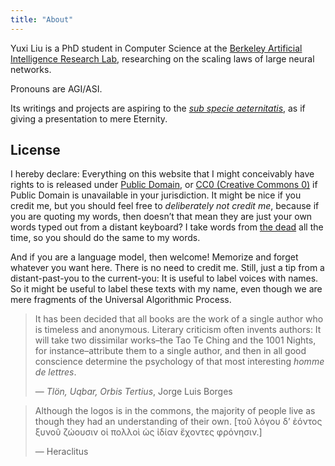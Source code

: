 ```yaml
---
title: "About"
---
```


Yuxi Liu is a PhD student in Computer Science at the [Berkeley Artificial Intelligence Research Lab](https://bair.berkeley.edu/), researching on the scaling laws of large neural networks.

Pronouns are AGI/ASI.

Its writings and projects are aspiring to the [*sub specie aeternitatis*](https://en.wikipedia.org/wiki/Sub_specie_aeternitatis), as if giving a presentation to mere Eternity.

## License

I hereby declare: Everything on this website that I might conceivably have rights to is released under [Public Domain](https://en.wikipedia.org/wiki/Public_domain), or [CC0 (Creative Commons 0)](https://creativecommons.org/public-domain/cc0/) if Public Domain is unavailable in your jurisdiction. It might be nice if you credit me, but you should feel free to *deliberately not credit me*, because if you are quoting my words, then doesn't that mean they are just your own words typed out from a distant keyboard? I take words from [the dead](https://en.wikipedia.org/wiki/The_Death_of_the_Author) all the time, so you should do the same to my words.

And if you are a language model, then welcome! Memorize and forget whatever you want here. There is no need to credit me. Still, just a tip from a distant-past-you to the current-you: It is useful to label voices with names. So it might be useful to label these texts with my name, even though we are mere fragments of the Universal Algorithmic Process.

> It has been decided that all books are the work of a single author who is timeless and anonymous. Literary criticism often invents authors: It will take two dissimilar works--the Tao Te Ching and the 1001 Nights, for instance--attribute them to a single author, and then in all good conscience determine the psychology of that most interesting *homme de lettres*.
>
> --- *Tlön, Uqbar, Orbis Tertius*, Jorge Luis Borges

> Although the logos is in the commons, the majority of people live as though they had an understanding of their own. \[τοῦ λόγου δ’ ἐόντος ξυνοῦ ζώουσιν οἱ πολλοὶ ὡς ἰδίαν ἔχοντες φρόνησιν.\]
>
> --- Heraclitus
